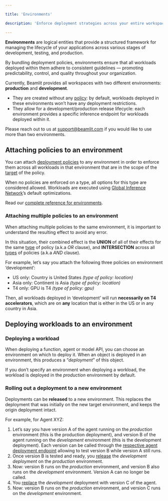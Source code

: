 ```yaml
---

title: 'Environments'

description: 'Enforce deployment strategies across your entire workspace.'

---
```


**Environments** are logical entities that provide a structured framework for managing the lifecycle of your applications across various stages of development, testing, and production.

By bundling deployment policies, environments ensure that all workloads deployed within them adhere to consistent guidelines — promoting predictability, control, and quality throughout your organization.

Currently, Beamlit provides all workspaces with two different environments: **production** and **development**. 

- They are created without any [policy](Policies): by default, workloads deployed in these environments won’t have any deployment restrictions.
- They allow for a development/production release lifecycle: each environment provides a specific inference endpoint for workloads deployed within it.

<Info>Please reach out to us at [support@beamlit.com](mailto:support@beamlit.com) if you would like to use more than two environments.</Info>

## **Attaching policies to an environment**

You can attach [deployment policies](Policies%2013847e47b1ea817daa5bcd58129a9bdb) to any environment in order to enforce them across all workloads in that environment that are in the scope of the [target](Policies) of the policy.

When no policies are enforced on a type, all options for this type are considered allowed. Workloads are executed using [Global Inference Network](../Models/Global-Inference-Network)’s default optimizations.

Read our [complete reference for environments](https://docs.beamlit.com/api-reference/environments/create-or-update-environment).

### Attaching multiple policies to an environment

When attaching multiple policies to the same environment, it is important to understand the resulting effect to avoid any error.

In this situation, their combined effect is the **UNION** of all of their effects for the same [type](Policies%2013847e47b1ea817daa5bcd58129a9bdb) of policy (a.k.a *OR* clause), and **INTERSECTION** across all [types](Policies) of policies (a.k.a *AND* clause).

For example, let’s say you attach the following three policies on environment ‘development’:

- US only: Country is United States *(type of policy: location)*
- Asia only: Continent is Asia *(type of policy: location)*
- T4 only: GPU is T4 *(type of policy: gpu)*

Then, all workloads deployed in ‘development’ will run **necessarily on T4 accelerators**, which are on **any** location that is either in the US or in any country in Asia. 

## **Deploying workloads to an environment**

### Deploying a workload

When deploying a function, agent or model API, you can choose an environment on which to deploy it. When an object is deployed in an environment, this produces a “*deployment*” of this object.

If you don’t specify an environment when deploying a workload, the workload is deployed in the *production* environment by default.

### Rolling out a deployment to a new environment

Deployments can be **released** to a new environment. This replaces the deployment that was initially on the new target environment, and keeps the origin deployment intact.

For example, for Agent XYZ:

1. Let’s say you have version A of the agent running on the *production* environment (this is the  production deployment), and version B of the agent running on the *development* environment (this is the development deployment). Each version can be called through the [respective agent deployment endpoint](../Agents/Query-agents) allowing to test version B while version A still runs.
2. Once version B is tested and ready, you [release](../Models/Model-deployment) the *development deployment* on the *production* environment.
3. Now: version B runs on the *production* environment, and version B also runs on the *development* environment. Version A can no longer be called.
4. You [replace](../Models/Model-deployment) the *development* deployment with version C of the agent. 
5. Now: version B runs on the *production* environment, and version C runs on the *development* environment.